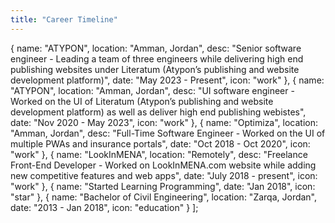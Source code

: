 ```yaml
---
title: "Career Timeline"
---
```


  {
    name: "ATYPON",
    location: "Amman, Jordan",
    desc: "Senior software engineer - Leading a team of three engineers while delivering high end publishing websites under Literatum (Atypon’s publishing and website development platform)",
    date: "May 2023 - Present",
    icon: "work"
  },
  {
    name: "ATYPON",
    location: "Amman, Jordan",
    desc: "UI software engineer - Worked on the UI of Literatum (Atypon’s publishing and website development platform) as well as deliver high end publishing webistes",
    date: "Nov 2020 - May 2023",
    icon: "work"
  },
  {
    name: "Optimiza",
    location: "Amman, Jordan",
    desc: "Full-Time Software Engineer - Worked on the UI of multiple PWAs and insurance portals",
    date: "Oct 2018 - Oct 2020",
    icon: "work"
  },
  {
    name: "LookInMENA",
    location: "Remotely",
    desc: "Freelance Front-End Developer - Worked on LookInMENA.com website while adding new competitive features and web apps",
    date: "July 2018 - present",
    icon: "work"
  },
  {
    name: "Started Learning Programming",
    date: "Jan 2018",
    icon: "star"
  },
  {
    name: "Bachelor of Civil Engineering",
    location: "Zarqa, Jordan",
    date: "2013 - Jan 2018",
    icon: "education"
  }
];